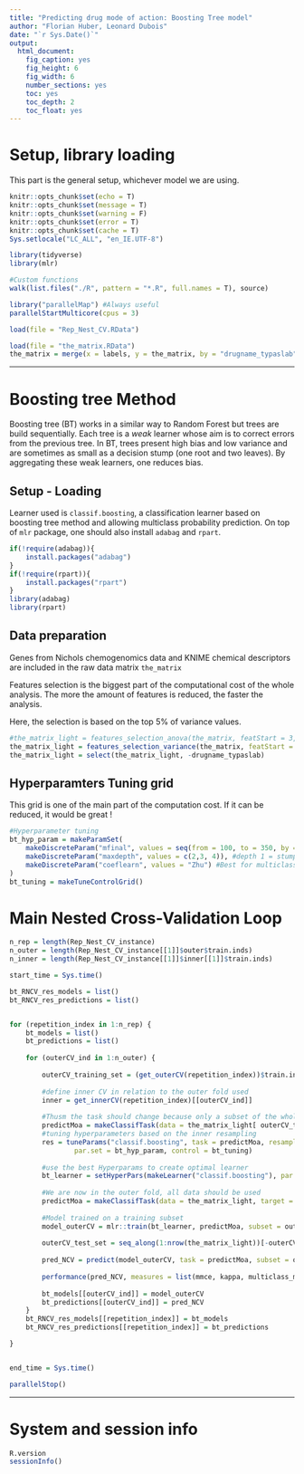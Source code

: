 ```yaml
---
title: "Predicting drug mode of action: Boosting Tree model"
author: "Florian Huber, Leonard Dubois"
date: "`r Sys.Date()`"
output:
  html_document:
    fig_caption: yes
    fig_height: 6
    fig_width: 6
    number_sections: yes
    toc: yes
    toc_depth: 2
    toc_float: yes
---
```


# Setup, library loading

This part is the general setup, whichever model we are using.

```r
knitr::opts_chunk$set(echo = T)
knitr::opts_chunk$set(message = T)
knitr::opts_chunk$set(warning = F)
knitr::opts_chunk$set(error = T)
knitr::opts_chunk$set(cache = T)
Sys.setlocale("LC_ALL", "en_IE.UTF-8")

library(tidyverse)
library(mlr)

#Custom functions
walk(list.files("./R", pattern = "*.R", full.names = T), source)

library("parallelMap") #Always useful
parallelStartMulticore(cpus = 3)

load(file = "Rep_Nest_CV.RData")

load(file = "the_matrix.RData")
the_matrix = merge(x = labels, y = the_matrix, by = "drugname_typaslab", all.y = T)
```

***

# Boosting tree Method

Boosting tree (BT) works in a similar way to Random Forest but trees are build sequentially. Each tree is a *weak* learner whose aim is to correct errors from the previous tree. In BT, trees present high bias and low variance and are sometimes as small as a decision stump (one root and two leaves). By aggregating these weak learners, one reduces bias.

## Setup - Loading

Learner used is `classif.boosting`, a classification learner based on boosting tree method and allowing multiclass probability prediction.
On top of `mlr` package, one should also install `adabag` and `rpart`.

```r
if(!require(adabag)){
    install.packages("adabag")
}
if(!require(rpart)){
    install.packages("rpart")
}
library(adabag)
library(rpart)

```

## Data preparation

Genes from Nichols chemogenomics data and KNIME chemical descriptors are included in the raw data matrix `the_matrix`

Features selection is the biggest part of the computational cost of the whole analysis. The more the amount of features is reduced, the faster the analysis.

Here, the selection is based on the top 5% of variance values.

```r
#the_matrix_light = features_selection_anova(the_matrix, featStart = 3, groupColName = "process_broad")
the_matrix_light = features_selection_variance(the_matrix, featStart = 3, percentTop = 5)
the_matrix_light = select(the_matrix_light, -drugname_typaslab)

```

## Hyperparamters Tuning grid

This grid is one of the main part of the computation cost. If it can be reduced, it would be great !

```r

#Hyperparameter tuning
bt_hyp_param = makeParamSet(
    makeDiscreteParam("mfinal", values = seq(from = 100, to = 350, by = 50)), #seq(from = 100, to = 400, by = 20)
    makeDiscreteParam("maxdepth", values = c(2,3, 4)), #depth 1 = stump, 2 leaves for 4 classes, makes no sense 
    makeDiscreteParam("coeflearn", values = "Zhu") #Best for multiclass problem
)
bt_tuning = makeTuneControlGrid()


```

# Main Nested Cross-Validation Loop

```r

n_rep = length(Rep_Nest_CV_instance)
n_outer = length(Rep_Nest_CV_instance[[1]]$outer$train.inds)
n_inner = length(Rep_Nest_CV_instance[[1]]$inner[[1]]$train.inds)

start_time = Sys.time()

bt_RNCV_res_models = list()
bt_RNCV_res_predictions = list()


for (repetition_index in 1:n_rep) {
    bt_models = list()
    bt_predictions = list()
    
    for (outerCV_ind in 1:n_outer) {
            
        outerCV_training_set = (get_outerCV(repetition_index))$train.ind[[outerCV_ind]]
        
        #define inner CV in relation to the outer fold used
        inner = get_innerCV(repetition_index)[[outerCV_ind]]
        
        #Thusm the task should change because only a subset of the whole data should be used
        predictMoa = makeClassifTask(data = the_matrix_light[ outerCV_training_set , ], target = "process_broad")
        #tuning hyperparameters based on the inner resampling
        res = tuneParams("classif.boosting", task = predictMoa, resampling = inner,
                par.set = bt_hyp_param, control = bt_tuning)
        
        #use the best Hyperparams to create optimal learner
        bt_learner = setHyperPars(makeLearner("classif.boosting"), par.vals = res$x)
        
        #We are now in the outer fold, all data should be used
        predictMoa = makeClassifTask(data = the_matrix_light, target = "process_broad")
        
        #Model trained on a training subset
        model_outerCV = mlr::train(bt_learner, predictMoa, subset = outerCV_training_set)
        
        outerCV_test_set = seq_along(1:nrow(the_matrix_light))[-outerCV_training_set]
        
        pred_NCV = predict(model_outerCV, task = predictMoa, subset = outerCV_test_set)
        
        performance(pred_NCV, measures = list(mmce, kappa, multiclass_mcc))
        
        bt_models[[outerCV_ind]] = model_outerCV 
        bt_predictions[[outerCV_ind]] = pred_NCV
    }
    bt_RNCV_res_models[[repetition_index]] = bt_models
    bt_RNCV_res_predictions[[repetition_index]] = bt_predictions

}


end_time = Sys.time()

parallelStop()

```



***

# System and session info

```r
R.version
sessionInfo()
```

